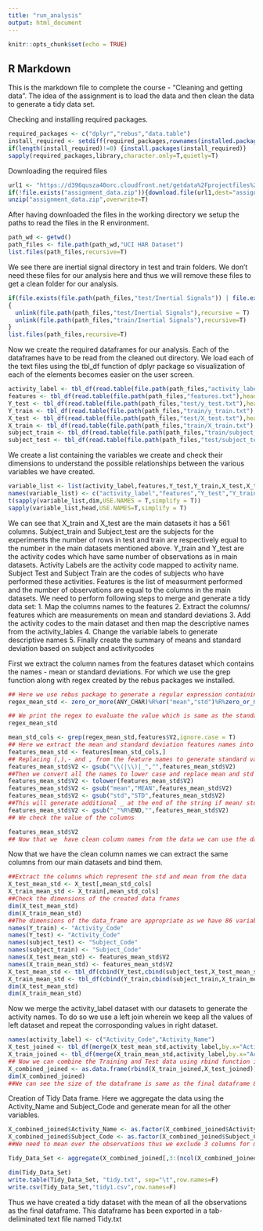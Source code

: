 ---
title: "run_analysis"
output: html_document
---

```{r setup, include=FALSE}
knitr::opts_chunk$set(echo = TRUE)
```

## R Markdown

This is the markdown file to complete the course - "Cleaning and getting data". The idea of the assignment is to load the data and then clean the data to generate a tidy data set. 

Checking and installing required packages.
```{r echo=TRUE,warning=FALSE,message=FALSE}
required_packages <- c("dplyr","rebus","data.table")
install_required <- setdiff(required_packages,rownames(installed.packages()))
if(length(install_required)!=0) {install.packages(install_required)}
sapply(required_packages,library,character.only=T,quietly=T)
```
Downloading the required files 
```{r Download Files}
url1 <- "https://d396qusza40orc.cloudfront.net/getdata%2Fprojectfiles%2FUCI%20HAR%20Dataset.zip"
if(!file.exists("assignment_data.zip")){download.file(url1,dest="assignment_data.zip")}
unzip("assignment_data.zip",overwrite=T)
```
After having downloaded the files in the working directory we setup the paths to read the files in the R environment. 
```{r Setting Path and File Names}
path_wd <- getwd()
path_files <- file.path(path_wd,"UCI HAR Dataset")
list.files(path_files,recursive=T)
```
We see there are inertial signal directory in test and train folders. We don't need these files for our analysis here and thus we will remove these files to get a clean folder for our analysis.

```{r Cleaning Data folder}
if(file.exists(file.path(path_files,"test/Inertial Signals")) | file.exists(file.path(path_files,"train/Inertial Signals")))
{
  unlink(file.path(path_files,"test/Inertial Signals"),recursive = T)
  unlink(file.path(path_files,"train/Inertial Signals"),recursive=T)
}
list.files(path_files,recursive=T)
```
Now we create the required dataframes for our analysis. Each of the dataframes have to be read from the cleaned out directory. We load each of the text files using the tbl_df function of dplyr package so visualization of each of the elements becomes easier on the user screen.
```{r Reading the data from the text files}
activity_label <- tbl_df(read.table(file.path(path_files,"activity_labels.txt"),header=F))
features <- tbl_df(read.table(file.path(path_files,"features.txt"),header=F))
Y_test <- tbl_df(read.table(file.path(path_files,"test/y_test.txt"),header=F))
Y_train <- tbl_df(read.table(file.path(path_files,"train/y_train.txt"),header=F))
X_test <- tbl_df(read.table(file.path(path_files,"test/X_test.txt"),header = F))
X_train <- tbl_df(read.table(file.path(path_files,"train/X_train.txt"),header=F))
subject_train <- tbl_df(read.table(file.path(path_files,"train/subject_train.txt"),header=F))
subject_test <- tbl_df(read.table(file.path(path_files,"test/subject_test.txt"),header=F))
```
We create a list containing the variables we create and check their dimensions to understand the possible relationships between the various variables we have created. 
```{r Checking the dimensions of the variables}
variable_list <- list(activity_label,features,Y_test,Y_train,X_test,X_train,subject_train,subject_test)
names(variable_list) <- c("activity_label","features","Y_test","Y_train","X_test","X_train","subject_train","subject_test")
t(sapply(variable_list,dim,USE.NAMES = T,simplify = T))
sapply(variable_list,head,USE.NAMES=T,simplify = T)
```
We can see that X_train and X_test are the main datasets it has a 561 columns. 
Subject_train and Subject_test are the subjects for the experiments the number of rows in test and train are respectively equal to the number in the main datasets mentioned above. Y_train and Y_test are the activity codes which have same number of observations as in main datasets. Activity Labels are the activity code mapped to activity name. Subject Test and Subject Train are the codes of subjects who have performed these activities. Features is the list of measurment performed and the number of observations are equal to the columns in the main datasets. 
We need to perform following steps to merge and generate a tidy data set:
1. Map the columns names to the features 
2. Extract the columns/ features which are measurements on mean and standard deviations
3. Add the activity codes to the main dataset and then map the descriptive names from the activity_lables
4. Change the variable labels to generate descriptive names 
5. Finally create the summary of means and standard deviation based on subject and activitycodes

First we extract the column names from the features dataset which contains the names - mean or standard deviations. For which we use the grep function along with regex created by the rebus packages we installed.

```{r Extracting Columns}
## Here we use rebus package to generate a regular expression containing mean or std
regex_mean_std <- zero_or_more(ANY_CHAR)%R%or("mean","std")%R%zero_or_more(ANY_CHAR)

## We print the regex to evaluate the value which is same as the standard regular expression I use rebus here because it becomes easier to generate the regular expression using that the format is ANY_CHAR - any character %R% means followed by or("mean","std") means either mean or std in the text %R% again is followed by then ANY_CHAR we use argument ignore.case=T so we don't have to write regex comprising of caps and small separately
regex_mean_std

mean_std_cols <- grep(regex_mean_std,features$V2,ignore.case = T)
## Here we extract the mean and standard deviation features names into features_mean_std dataframe
features_mean_std <- features[mean_std_cols,]
## Replacing (,),- and , from the feature names to generate standard variable names
features_mean_std$V2 <- gsub("\\(|\\)|_","",features_mean_std$V2)
##Then we convert all the names to lower case and replace mean and std with _STD_ or _MEAN_ to highlight the variables being computed
features_mean_std$V2 <- tolower(features_mean_std$V2)
features_mean_std$V2 <- gsub("mean","MEAN",features_mean_std$V2)
features_mean_std$V2 <- gsub("std","STD",features_mean_std$V2)
##This will generate additional _ at the end of the string if mean/ std are at the end of the string thus we will remove the final _ from the names using END constant of our rebus package
features_mean_std$V2 <- gsub("_"%R%END,"",features_mean_std$V2)
## We check the value of the columns 

features_mean_std$V2
## Now that we  have clean column names from the data we can use the data. 
```
Now that we have the clean column names we can extract the same columns from our main datasets and bind them. 
```{r Extracting Columns corrosponding to MEAN and STD}
##Extract the columns which represent the std and mean from the data
X_test_mean_std <- X_test[,mean_std_cols]
X_train_mean_std <- X_train[,mean_std_cols]
##Check the dimensions of the created data frames 
dim(X_test_mean_std)
dim(X_train_mean_std)
##The dimensions of the data_frame are appropriate as we have 86 variables as filtered by us previously
names(Y_train) <- "Activity_Code"
names(Y_test) <- "Activity_Code"
names(subject_test) <- "Subject_Code"
names(subject_train) <- "Subject_Code"
names(X_test_mean_std) <- features_mean_std$V2
names(X_train_mean_std) <- features_mean_std$V2
X_test_mean_std <- tbl_df(cbind(Y_test,cbind(subject_test,X_test_mean_std)))
X_train_mean_std <- tbl_df(cbind(Y_train,cbind(subject_train,X_train_mean_std)))
dim(X_test_mean_std)
dim(X_train_mean_std)
```
Now we merge the activity_label dataset with our datasets to generate the activity names. To do so we use a left join wherein we keep all the values of left dataset and repeat the corrosponding values in right dataset.
```{r Merge Datasets}
names(activity_label) <- c("Activity_Code","Activity_Name")
X_test_joined <- tbl_df(merge(X_test_mean_std,activity_label,by.x="Activity_Code",by.y="Activity_Code",all.X=T))
X_train_joined <- tbl_df(merge(X_train_mean_std,activity_label,by.x="Activity_Code",by.y="Activity_Code",all.X=T))
## Now we can combine the Training and Test data using rbind function into a single dataframe
X_combined_joined <- as.data.frame(rbind(X_train_joined,X_test_joined))
dim(X_combined_joined)
##We can see the size of the dataframe is same as the final dataframe 86 columns + 3 generated columns and 7352 + 2947 = 10299 rows - which means all the data has been combined.
```
Creation of Tidy Data frame. Here we aggregate the data using the Activity_Name and Subject_Code and generate mean for all the other variables.
```{r Creation of Tidy Dataset}
X_combined_joined$Activity_Name <- as.factor(X_combined_joined$Activity_Name)
X_combined_joined$Subject_Code <- as.factor(X_combined_joined$Subject_Code)
##We need to mean over the observations thus we exclude 3 columns for mean compuation - Activity_Code, Activity_Name and Subject_Code which are respectively 1st,2nd and Last columns of our joined data frame

Tidy_Data_Set <- aggregate(X_combined_joined[,3:(ncol(X_combined_joined)-1)],by=list(Activity_Name = X_combined_joined$Activity_Name,Subject_Code = X_combined_joined$Subject_Code),mean)

dim(Tidy_Data_Set)
write.table(Tidy_Data_Set, "tidy.txt", sep="\t",row.names=F)
write.csv(Tidy_Data_Set,"tidy1.csv",row.names=F)
```
Thus we have created a tidy dataset with the mean of all the observations as the final dataframe. This dataframe has been exported in a tab-deliminated text file named Tidy.txt

